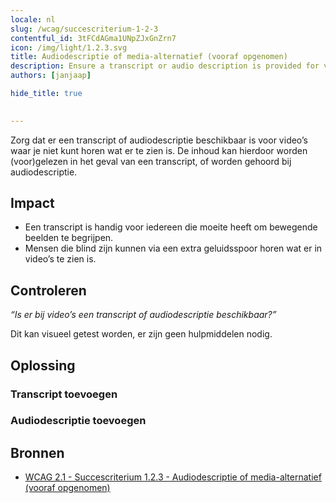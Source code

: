 ```yaml
---
locale: nl
slug: /wcag/succescriterium-1-2-3
contentful_id: 3tFCdAGma1UNpZJxGnZrn7
icon: /img/light/1.2.3.svg
title: Audiodescriptie of media-alternatief (vooraf opgenomen)
description: Ensure a transcript or audio description is provided for videos where you can't hear what is displayed.
authors: [janjaap]

hide_title: true

	
---
```


<Hero
  title="Audiodescriptie of media-alternatief (vooraf opgenomen)"
  icon="/img/light/1.2.3.svg"
  prefix="Succescriterium 1.2.3"
  suffix="Niveau A"
/>

Zorg dat er een transcript of audiodescriptie beschikbaar is voor video’s waar je niet kunt horen wat er te zien is. De inhoud kan hierdoor worden (voor)gelezen in het geval van een transcript, of worden gehoord bij audiodescriptie.

## Impact

- Een transcript is handig voor iedereen die moeite heeft om bewegende beelden te begrijpen.
- Mensen die blind zijn kunnen via een extra geluidsspoor horen wat er in video’s te zien is.

## Controleren

*“Is er bij video’s een transcript of audiodescriptie beschikbaar?”*

Dit kan visueel getest worden, er zijn geen hulpmiddelen nodig.

## Oplossing

### Transcript toevoegen

<CodeSample id="media-transcript" locale="nl"/>

### Audiodescriptie toevoegen

<CodeSample id="media-audio-description" locale="nl"/>

## Bronnen

- [WCAG 2.1 - Succescriterium 1.2.3 - Audiodescriptie of media-alternatief (vooraf opgenomen)](https://www.w3.org/Translations/WCAG21-nl/#louter-geluid-en-louter-videobeeld-vooraf-opgenomen)